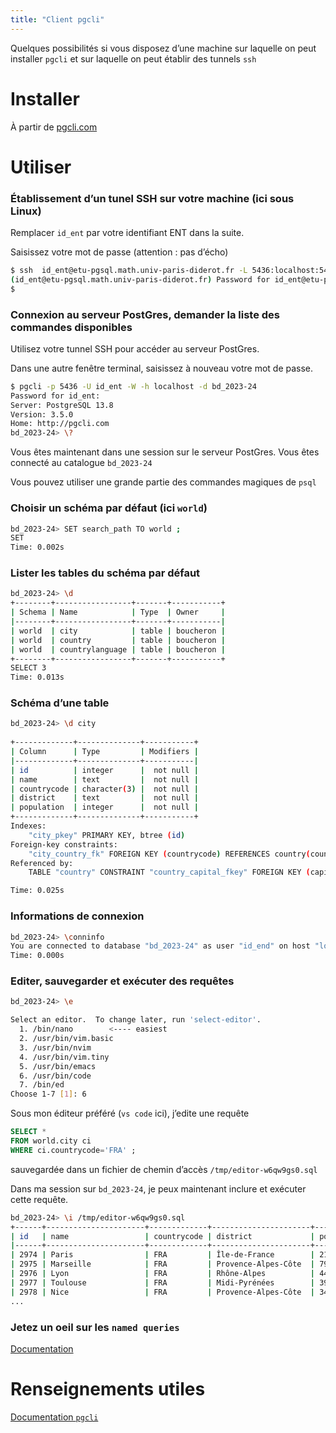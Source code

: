 ```yaml
---
title: "Client pgcli"
---
```


::: {.callout-note}

Quelques possibilités si vous disposez d'une machine sur laquelle on peut installer `pgcli` et 
sur laquelle on peut établir des tunnels `ssh`

:::

# Installer 

À partir de [pgcli.com](https://www.pgcli.com)


# Utiliser

::: {.callout-tip}

### Établissement d'un tunel SSH sur votre machine (ici sous Linux)

Remplacer `id_ent` par votre identifiant ENT dans la suite. 

Saisissez votre mot de passe (attention : pas d'écho)

```.bash
$ ssh  id_ent@etu-pgsql.math.univ-paris-diderot.fr -L 5436:localhost:5432 -N
(id_ent@etu-pgsql.math.univ-paris-diderot.fr) Password for id_ent@etu-pgsql.math.univ-paris-diderot.fr:
$
```

:::

::: {.callout-tip}

### Connexion au serveur PostGres, demander la liste des commandes disponibles

Utilisez votre tunnel SSH pour accéder au serveur PostGres. 

Dans une autre fenêtre terminal, saisissez à nouveau votre mot de passe.

```.bash
$ pgcli -p 5436 -U id_ent -W -h localhost -d bd_2023-24
Password for id_ent: 
Server: PostgreSQL 13.8
Version: 3.5.0
Home: http://pgcli.com
bd_2023-24> \?  
```

Vous êtes maintenant dans une session sur le serveur PostGres. Vous êtes connecté au catalogue `bd_2023-24`

Vous pouvez utiliser une grande partie des commandes magiques de `psql`


:::

::: {.callout-tip}

### Choisir un schéma par défaut (ici `world`)

```.bash
bd_2023-24> SET search_path TO world ;
SET
Time: 0.002s
```

:::

::: {.callout-tip}

### Lister les tables du schéma par défaut 


```.bash
bd_2023-24> \d
+--------+-----------------+-------+-----------+
| Schema | Name            | Type  | Owner     |
|--------+-----------------+-------+-----------|
| world  | city            | table | boucheron |
| world  | country         | table | boucheron |
| world  | countrylanguage | table | boucheron |
+--------+-----------------+-------+-----------+
SELECT 3
Time: 0.013s
```

:::

::: {.callout-tip}

### Schéma d'une table 

```.bash
bd_2023-24> \d city
 
+-------------+--------------+-----------+
| Column      | Type         | Modifiers |
|-------------+--------------+-----------|
| id          | integer      |  not null |
| name        | text         |  not null |
| countrycode | character(3) |  not null |
| district    | text         |  not null |
| population  | integer      |  not null |
+-------------+--------------+-----------+
Indexes:
    "city_pkey" PRIMARY KEY, btree (id)
Foreign-key constraints:
    "city_country_fk" FOREIGN KEY (countrycode) REFERENCES country(countrycode) ON UPDATE CASCADE ON DELETE SET NULL DEFE>
Referenced by:
    TABLE "country" CONSTRAINT "country_capital_fkey" FOREIGN KEY (capital) REFERENCES city(id)

Time: 0.025s
```

:::

::: {.callout-tip}

### Informations de connexion

```.bash
bd_2023-24> \conninfo
You are connected to database "bd_2023-24" as user "id_end" on host "localhost" at port "5436".
Time: 0.000s
```

:::


::: {.callout-tip}

### Editer, sauvegarder et exécuter des requêtes

```.bash
bd_2023-24> \e 

Select an editor.  To change later, run 'select-editor'.
  1. /bin/nano        <---- easiest
  2. /usr/bin/vim.basic
  3. /usr/bin/nvim
  4. /usr/bin/vim.tiny
  5. /usr/bin/emacs
  6. /usr/bin/code
  7. /bin/ed
Choose 1-7 [1]: 6
```
Sous mon éditeur préféré (`vs code` ici), j'edite une requête 

```.sql
SELECT *
FROM world.city ci
WHERE ci.countrycode='FRA' ;
```

sauvegardée dans un fichier  de chemin d'accès `/tmp/editor-w6qw9gs0.sql`

Dans ma session sur `bd_2023-24`, je peux maintenant inclure et exécuter cette requête. 

```.bash
bd_2023-24> \i /tmp/editor-w6qw9gs0.sql
+------+----------------------+-------------+----------------------+------------+
| id   | name                 | countrycode | district             | population |
|------+----------------------+-------------+----------------------+------------|
| 2974 | Paris                | FRA         | Île-de-France        | 2125246    |
| 2975 | Marseille            | FRA         | Provence-Alpes-Côte  | 798430     |
| 2976 | Lyon                 | FRA         | Rhône-Alpes          | 445452     |
| 2977 | Toulouse             | FRA         | Midi-Pyrénées        | 390350     |
| 2978 | Nice                 | FRA         | Provence-Alpes-Côte  | 342738     |
...
```

:::


::: {.callout-note}

### Jetez un oeil sur les `named queries`

[Documentation](https://www.pgcli.com/named_queries.md)

:::

# Renseignements utiles


[Documentation `pgcli`](https://www.pgcli.com)
